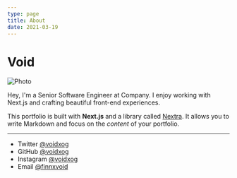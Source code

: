 ```yaml
---
type: page
title: About
date: 2021-03-19
---
```


# Void


<Image
  src="/images/pfp.jpeg"
  alt="Photo"
  width={150}
  height={150}
  priority
  className="next-image rounded-image"
/>

<style jsx>{`
  .rounded-image {
    border-radius: 50%;
    overflow: hidden;
  }
`}</style>

Hey, I'm a Senior Software Engineer at Company. I enjoy working with Next.js and crafting beautiful front-end experiences.

This portfolio is built with **Next.js** and a library called [Nextra](https://nextra.vercel.app/). It allows you to write Markdown and focus on the _content_ of your portfolio.

---

- Twitter [@voidxog](https://twitter.com/voidxog)
- GitHub [@voidxog](https://github.com/voidxog)
- Instagram [@voidxog](https://instagram.com/voidxog)
- Email [@finnxvoid](finnxvoid@icloud.com)
